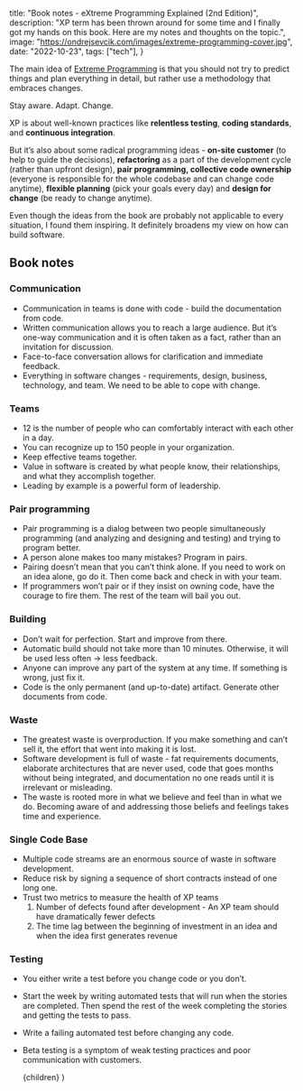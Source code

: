 
  title: "Book notes - eXtreme Programming Explained (2nd Edition)",
  description:
    "XP term has been thrown around for some time and I finally got my hands on this book. Here are my notes and thoughts on the topic.",
  image: "https://ondrejsevcik.com/images/extreme-programming-cover.jpg",
  date: "2022-10-23",
  tags: ["tech"],
}

The main idea of [Extreme Programming](https://www.amazon.com/Extreme-Programming-Explained-Embrace-Change-ebook-dp-B00N1ZN6C0/dp/B00N1ZN6C0) is that you should not try to predict things and plan everything in detail, but rather use a methodology that embraces changes.

Stay aware. Adapt. Change.

XP is about well-known practices like **relentless testing**, **coding standards**, and **continuous integration**.

But it’s also about some radical programming ideas - **on-site customer** (to help to guide the decisions), **refactoring** as a part of the development cycle (rather than upfront design), **pair programming, collective code ownership** (everyone is responsible for the whole codebase and can change code anytime), **flexible planning** (pick your goals every day) and **design for change** (be ready to change anytime).

Even though the ideas from the book are probably not applicable to every situation, I found them inspiring. It definitely broadens my view on how can build software.

## Book notes

### Communication

- Communication in teams is done with code - build the documentation from code.
- Written communication allows you to reach a large audience. But it’s one-way communication and it is often taken as a fact, rather than an invitation for discussion.
- Face-to-face conversation allows for clarification and immediate feedback.
- Everything in software changes - requirements, design, business, technology, and team. We need to be able to cope with change.

### Teams

- 12 is the number of people who can comfortably interact with each other in a day.
- You can recognize up to 150 people in your organization.
- Keep effective teams together.
- Value in software is created by what people know, their relationships, and what they accomplish together.
- Leading by example is a powerful form of leadership.

### Pair programming

- Pair programming is a dialog between two people simultaneously programming (and analyzing and designing and testing) and trying to program better.
- A person alone makes too many mistakes? Program in pairs.
- Pairing doesn’t mean that you can’t think alone. If you need to work on an idea alone, go do it. Then come back and check in with your team.
- If programmers won’t pair or if they insist on owning code, have the courage to fire them. The rest of the team will bail you out.

### Building

- Don’t wait for perfection. Start and improve from there.
- Automatic build should not take more than 10 minutes. Otherwise, it will be used less often → less feedback.
- Anyone can improve any part of the system at any time. If something is wrong, just fix it.
- Code is the only permanent (and up-to-date) artifact. Generate other documents from code.

### Waste

- The greatest waste is overproduction. If you make something and can’t sell it, the effort that went into making it is lost.
- Software development is full of waste - fat requirements documents, elaborate architectures that are never used, code that goes months without being integrated, and documentation no one reads until it is irrelevant or misleading.
- The waste is rooted more in what we believe and feel than in what we do. Becoming aware of and addressing those beliefs and feelings takes time and experience.

### Single Code Base

- Multiple code streams are an enormous source of waste in software development.
- Reduce risk by signing a sequence of short contracts instead of one long one.
- Trust two metrics to measure the health of XP teams
  1. Number of defects found after development - An XP team should have dramatically fewer defects
  2. The time lag between the beginning of investment in an idea and when the idea first generates revenue

### Testing

- You either write a test before you change code or you don’t.
- Start the week by writing automated tests that will run when the stories are completed. Then spend the rest of the week completing the stories and getting the tests to pass.
- Write a failing automated test before changing any code.
- Beta testing is a symptom of weak testing practices and poor communication with customers.

  <BlogPostLayout meta={meta}>{children}</BlogPostLayout>
)

